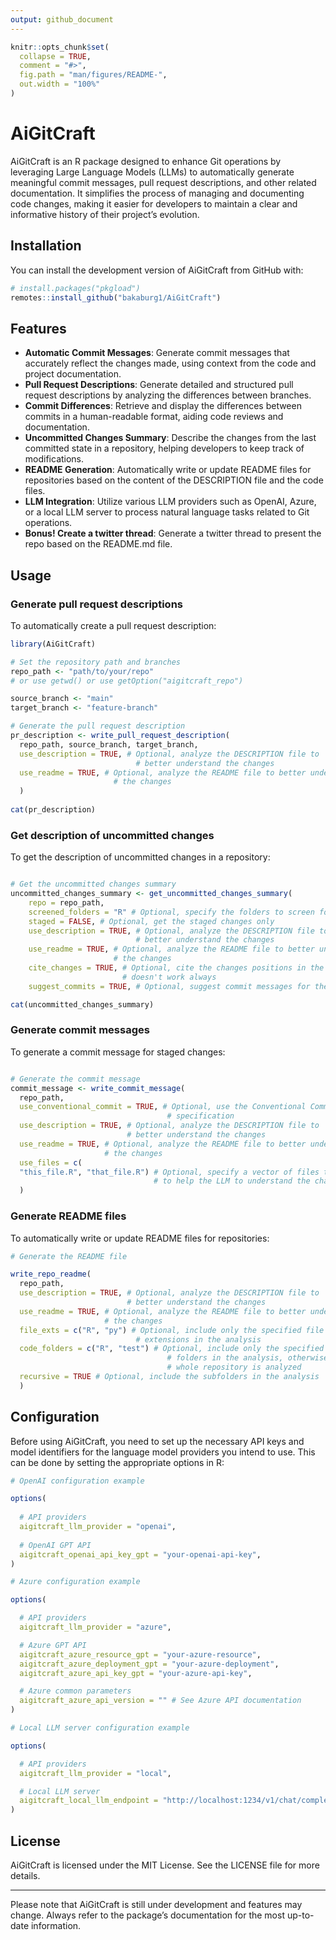 ```yaml
---
output: github_document
---
```


<!-- README.md is generated from README.Rmd. Please edit that file -->

```r
knitr::opts_chunk$set(
  collapse = TRUE,
  comment = "#>",
  fig.path = "man/figures/README-",
  out.width = "100%"
)
```

# AiGitCraft

<!-- badges: start -->
<!-- badges: end -->

AiGitCraft is an R package designed to enhance Git operations by leveraging Large Language Models (LLMs) to automatically generate meaningful commit messages, pull request descriptions, and other related documentation. It simplifies the process of managing and documenting code changes, making it easier for developers to maintain a clear and informative history of their project's evolution.

## Installation

You can install the development version of AiGitCraft from GitHub with:

``` r
# install.packages("pkgload")
remotes::install_github("bakaburg1/AiGitCraft")
```

## Features

- **Automatic Commit Messages**: Generate commit messages that accurately reflect the changes made, using context from the code and project documentation.
- **Pull Request Descriptions**: Generate detailed and structured pull request descriptions by analyzing the differences between branches.
- **Commit Differences**: Retrieve and display the differences between commits in a human-readable format, aiding code reviews and documentation.
- **Uncommitted Changes Summary**: Describe the changes from the last committed state in a repository, helping developers to keep track of modifications.
- **README Generation**: Automatically write or update README files for repositories based on the content of the DESCRIPTION file and the code files.
- **LLM Integration**: Utilize various LLM providers such as OpenAI, Azure, or a local LLM server to process natural language tasks related to Git operations.
- **Bonus! Create a twitter thread**: Generate a twitter thread to present the repo based on the README.md file.


## Usage

### Generate pull request descriptions

To automatically create a pull request description:

```r
library(AiGitCraft)

# Set the repository path and branches
repo_path <- "path/to/your/repo"
# or use getwd() or use getOption("aigitcraft_repo")

source_branch <- "main"
target_branch <- "feature-branch"

# Generate the pull request description
pr_description <- write_pull_request_description(
  repo_path, source_branch, target_branch,
  use_description = TRUE, # Optional, analyze the DESCRIPTION file to
                            # better understand the changes
  use_readme = TRUE, # Optional, analyze the README file to better understand
                       # the changes
  )
  
cat(pr_description)
```

### Get description of uncommitted changes

To get the description of uncommitted changes in a repository:

```r

# Get the uncommitted changes summary
uncommitted_changes_summary <- get_uncommitted_changes_summary(
    repo = repo_path,
    screened_folders = "R" # Optional, specify the folders to screen for changes
    staged = FALSE, # Optional, get the staged changes only
    use_description = TRUE, # Optional, analyze the DESCRIPTION file to
                            # better understand the changes
    use_readme = TRUE, # Optional, analyze the README file to better understand
                       # the changes
    cite_changes = TRUE, # Optional, cite the changes positions in the summary.
                         # doesn't work always
    suggest_commits = TRUE, # Optional, suggest commit messages for the changes

cat(uncommitted_changes_summary)

```

### Generate commit messages

To generate a commit message for staged changes:

```r

# Generate the commit message
commit_message <- write_commit_message(
  repo_path,
  use_conventional_commit = TRUE, # Optional, use the Conventional Commits
                                   # specification
  use_description = TRUE, # Optional, analyze the DESCRIPTION file to
                          # better understand the changes
  use_readme = TRUE, # Optional, analyze the README file to better understand
                     # the changes
  use_files = c(
  "this_file.R", "that_file.R") # Optional, specify a vector of files to analyze
                                # to help the LLM to understand the changes
  )
```

### Generate README files

To automatically write or update README files for repositories:

```r
# Generate the README file

write_repo_readme(
  repo_path,
  use_description = TRUE, # Optional, analyze the DESCRIPTION file to
                          # better understand the changes
  use_readme = TRUE, # Optional, analyze the README file to better understand
                     # the changes
  file_exts = c("R", "py") # Optional, include only the specified file
                            # extensions in the analysis
  code_folders = c("R", "test") # Optional, include only the specified
                                   # folders in the analysis, otherwise the
                                   # whole repository is analyzed
  recursive = TRUE # Optional, include the subfolders in the analysis
  )
```

## Configuration

Before using AiGitCraft, you need to set up the necessary API keys and model
identifiers for the language model providers you intend to use. This can be done
by setting the appropriate options in R:

```r
# OpenAI configuration example

options(
  
  # API providers
  aigitcraft_llm_provider = "openai",
  
  # OpenAI GPT API
  aigitcraft_openai_api_key_gpt = "your-openai-api-key",
)

# Azure configuration example

options(

  # API providers
  aigitcraft_llm_provider = "azure",

  # Azure GPT API
  aigitcraft_azure_resource_gpt = "your-azure-resource",
  aigitcraft_azure_deployment_gpt = "your-azure-deployment",
  aigitcraft_azure_api_key_gpt = "your-azure-api-key",

  # Azure common parameters
  aigitcraft_azure_api_version = "" # See Azure API documentation
)

# Local LLM server configuration example

options(

  # API providers
  aigitcraft_llm_provider = "local",

  # Local LLM server
  aigitcraft_local_llm_endpoint = "http://localhost:1234/v1/chat/completions"
)

```

## License

AiGitCraft is licensed under the MIT License. See the LICENSE file for more
details.

---

Please note that AiGitCraft is still under development and features may change.
Always refer to the package's documentation for the most up-to-date information.
